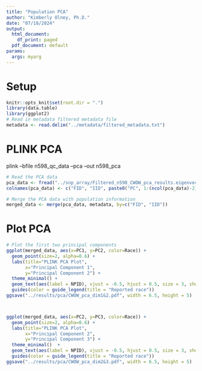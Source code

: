```yaml
---
title: "Population PCA"
author: "Kimberly Olney, Ph.D."
date: "07/18/2024"
output:
  html_document:
    df_print: paged
  pdf_document: default
params:
  args: myarg
---
```


# Setup
```r
knitr::opts_knit$set(root.dir = ".")
library(data.table)
library(ggplot2)
# Read in metadata filtered metadata file 
metadata <- read.delim("../metadata/filtered_metadata.txt")
```

# PLINK PCA
plink --bfile n598_qc_data --pca --out n598_pca
```r
# Read the PCA data
pca_data <- fread("../snp_array/Filtered_n598_CWOW_pca_results.eigenvec") # note - file moved to preprocessing_snp_array_before_imputation
colnames(pca_data) <- c("FID", "IID", paste0("PC", 1:(ncol(pca_data)-2)))

# Merge the PCA data with population information
merged_data <- merge(pca_data, metadata, by=c("FID", "IID"))
```

# Plot PCA 
```r
# Plot the first two principal components
ggplot(merged_data, aes(x=PC1, y=PC2, color=Race)) +
  geom_point(size=2, alpha=0.6) +
  labs(title="PLINK PCA Plot",
       x="Principal Component 1",
       y="Principal Component 2") +
  theme_minimal() +
  geom_text(aes(label = NPID), vjust = -0.5, hjust = 0.5, size = 3, show.legend = FALSE) +
  guides(color = guide_legend(title = "Reported race"))
ggsave("../results/pca/CWOW_pca_dim1&2.pdf", width = 6.5, height = 5)



ggplot(merged_data, aes(x=PC2, y=PC3, color=Race)) +
  geom_point(size=2, alpha=0.6) +
  labs(title="PLINK PCA Plot",
       x="Principal Component 2",
       y="Principal Component 3") +
  theme_minimal()  +
  geom_text(aes(label = NPID), vjust = -0.5, hjust = 0.5, size = 3, show.legend = FALSE) +
  guides(color = guide_legend(title = "Reported race"))
ggsave("../results/pca/CWOW_pca_dim2&3.pdf", width = 6.5, height = 5)
```
